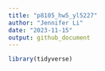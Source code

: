 ```yaml
---
title: "p8105_hw5_yl5227"
author: "Jennifer Li"
date: "2023-11-15"
output: github_document
---
```



```r

library(tidyverse)


```
